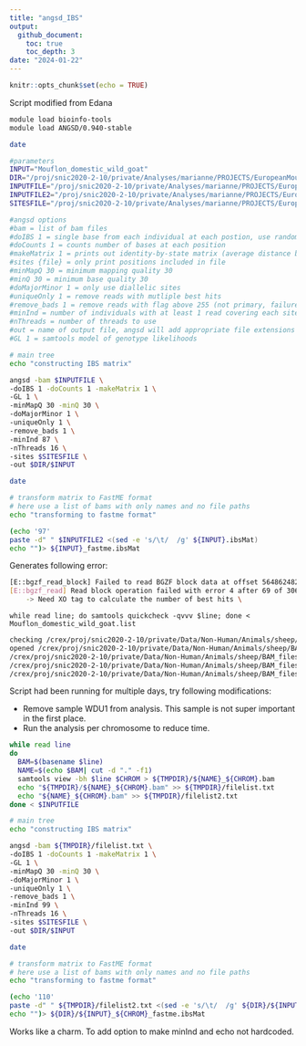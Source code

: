 ```yaml
---
title: "angsd_IBS"
output: 
  github_document:
    toc: true
    toc_depth: 3
date: "2024-01-22"
---
```


```r
knitr::opts_chunk$set(echo = TRUE)
```

Script modified from Edana

```bash
module load bioinfo-tools
module load ANGSD/0.940-stable

date

#parameters
INPUT="Mouflon_domestic_wild_goat"
DIR="/proj/snic2020-2-10/private/Analyses/marianne/PROJECTS/EuropeanMouflon/ANGSD"
INPUTFILE="/proj/snic2020-2-10/private/Analyses/marianne/PROJECTS/EuropeanMouflon/ANGSD/${INPUT}.list"
INPUTFILE2="/proj/snic2020-2-10/private/Analyses/marianne/PROJECTS/EuropeanMouflon/ANGSD/${INPUT}.2.list"
SITESFILE="/proj/snic2020-2-10/private/Analyses/marianne/PROJECTS/EuropeanMouflon/ANGSD/GCF_016772045.1_ARS-UI_Ramb_v2.0_genomic.repma.autos.angsd.file"

#angsd options
#bam = list of bam files
#doIBS 1 = single base from each individual at each postion, use randomly sampled base (change to 2 for consensus base)
#doCounts 1 = counts number of bases at each position
#makeMatrix 1 = prints out identity-by-state matrix (average distance between pairs)
#sites {file} = only print positions included in file
#minMapQ 30 = minimum mapping quality 30
#minQ 30 = minimum base quality 30
#doMajorMinor 1 = only use diallelic sites
#uniqueOnly 1 = remove reads with mutliple best hits
#remove_bads 1 = remove reads with flag above 255 (not primary, failure and duplicate reads)
#minInd = number of individuals with at least 1 read covering each site
#nThreads = number of threads to use
#out = name of output file, angsd will add appropriate file extensions
#GL 1 = samtools model of genotype likelihoods

# main tree
echo "constructing IBS matrix"

angsd -bam $INPUTFILE \
-doIBS 1 -doCounts 1 -makeMatrix 1 \
-GL 1 \
-minMapQ 30 -minQ 30 \
-doMajorMinor 1 \
-uniqueOnly 1 \
-remove_bads 1 \
-minInd 87 \
-nThreads 16 \
-sites $SITESFILE \
-out $DIR/$INPUT

date

# transform matrix to FastME format
# here use a list of bams with only names and no file paths
echo "transforming to fastme format"

(echo '97'
paste -d" " $INPUTFILE2 <(sed -e 's/\t/  /g' ${INPUT}.ibsMat)
echo "")> ${INPUT}_fastme.ibsMat

```

Generates following error:
```bash
[E::bgzf_read_block] Failed to read BGZF block data at offset 5648624822 expected 12125 bytes; hread returned 0 \
[E::bgzf_read] Read block operation failed with error 4 after 69 of 306 bytes \
	-> Need XO tag to calculate the number of best hits \
```

`while read line; do samtools quickcheck -qvvv $line; done < Mouflon_domestic_wild_goat.list`

```bash
checking /crex/proj/snic2020-2-10/private/Data/Non-Human/Animals/sheep/BAM_files/ARS-UI_Ramb_v2.0/BAM_FILES/external/Li2023/WDU1.ARS-UI_Ramb_v2.0.bam
opened /crex/proj/snic2020-2-10/private/Data/Non-Human/Animals/sheep/BAM_files/ARS-UI_Ramb_v2.0/BAM_FILES/external/Li2023/WDU1.ARS-UI_Ramb_v2.0.bam
/crex/proj/snic2020-2-10/private/Data/Non-Human/Animals/sheep/BAM_files/ARS-UI_Ramb_v2.0/BAM_FILES/external/Li2023/WDU1.ARS-UI_Ramb_v2.0.bam is sequence data
/crex/proj/snic2020-2-10/private/Data/Non-Human/Animals/sheep/BAM_files/ARS-UI_Ramb_v2.0/BAM_FILES/external/Li2023/WDU1.ARS-UI_Ramb_v2.0.bam has 142 targets in header.
/crex/proj/snic2020-2-10/private/Data/Non-Human/Animals/sheep/BAM_files/ARS-UI_Ramb_v2.0/BAM_FILES/external/Li2023/WDU1.ARS-UI_Ramb_v2.0.bam was missing EOF block when one should be present
```

Script had been running for multiple days, try following modifications:

* Remove sample WDU1 from analysis. This sample is not super important in the first place.
* Run the analysis per chromosome to reduce time.

```bash
while read line
do
  BAM=$(basename $line)
  NAME=$(echo $BAM| cut -d "." -f1)
  samtools view -bh $line $CHROM > ${TMPDIR}/${NAME}_${CHROM}.bam
  echo "${TMPDIR}/${NAME}_${CHROM}.bam" >> ${TMPDIR}/filelist.txt
  echo "${NAME}_${CHROM}.bam" >> ${TMPDIR}/filelist2.txt
done < $INPUTFILE

# main tree
echo "constructing IBS matrix"

angsd -bam ${TMPDIR}/filelist.txt \
-doIBS 1 -doCounts 1 -makeMatrix 1 \
-GL 1 \
-minMapQ 30 -minQ 30 \
-doMajorMinor 1 \
-uniqueOnly 1 \
-remove_bads 1 \
-minInd 99 \
-nThreads 16 \
-sites $SITESFILE \
-out $DIR/$INPUT

date

# transform matrix to FastME format
# here use a list of bams with only names and no file paths
echo "transforming to fastme format"

(echo '110'
paste -d" " ${TMPDIR}/filelist2.txt <(sed -e 's/\t/  /g' ${DIR}/${INPUT}_${CHROM}.ibsMat)
echo "")> ${DIR}/${INPUT}_${CHROM}_fastme.ibsMat

```

Works like a charm. To add option to make minInd and echo not hardcoded.
